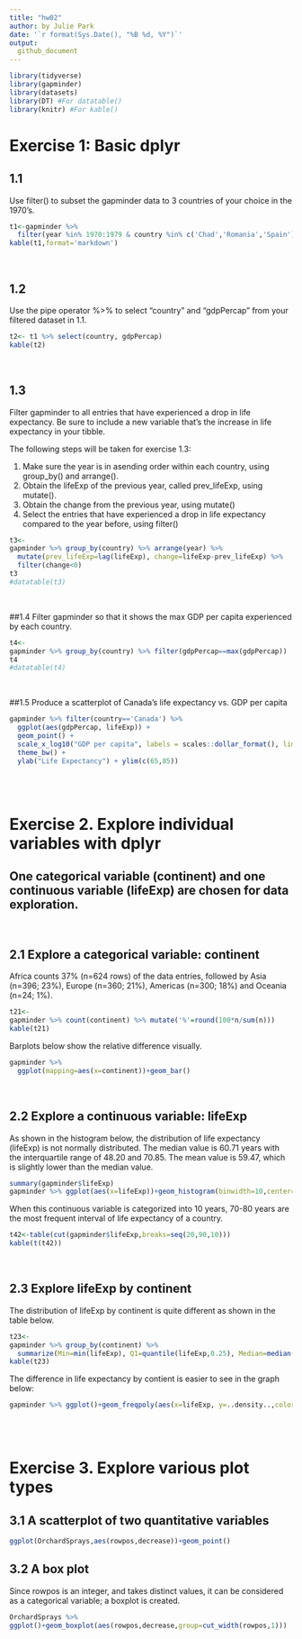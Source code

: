 ```yaml
---
title: "hw02"
author: by Julie Park
date: '`r format(Sys.Date(), "%B %d, %Y")`'
output: 
  github_document
---
```



```r
library(tidyverse)
library(gapminder)
library(datasets)
library(DT) #For datatable()
library(knitr) #For kable()
```

# Exercise 1: Basic dplyr
## 1.1 
Use filter() to subset the gapminder data to 3 countries of your choice in the 1970's.

```r
t1<-gapminder %>% 
  filter(year %in% 1970:1979 & country %in% c('Chad','Romania','Spain'))
kable(t1,format='markdown')
```

<br/>

## 1.2 
Use the pipe operator %>% to select "country" and "gdpPercap" from your filtered dataset in 1.1.

```r
t2<- t1 %>% select(country, gdpPercap)
kable(t2)
```

<br/>

## 1.3 
Filter gapminder to all entries that have experienced a drop in life expectancy. Be sure to include a new variable that's the increase in life expectancy in your tibble. 

The following steps will be taken for exercise 1.3:

1. Make sure the year is in asending order within each country, using group_by() and arrange().
2. Obtain the lifeExp of the previous year, called prev_lifeExp, using mutate().
3. Obtain the change from the previous year, using mutate()
4. Select the entries that have experienced a drop in life expectancy compared to the year before, using filter()
```r
t3<-
gapminder %>% group_by(country) %>% arrange(year) %>% 
  mutate(prev_lifeExp=lag(lifeExp), change=lifeExp-prev_lifeExp) %>% 
  filter(change<0)
t3
#datatable(t3)
```

<br/>

##1.4 
Filter gapminder so that it shows the max GDP per capita experienced by each country.

```r
t4<-
gapminder %>% group_by(country) %>% filter(gdpPercap==max(gdpPercap))
t4
#datatable(t4)
```


</br>

##1.5 
Produce a scatterplot of Canada's life expectancy vs. GDP per capita

```r
gapminder %>% filter(country=='Canada') %>% 
  ggplot(aes(gdpPercap, lifeExp)) +
  geom_point() +
  scale_x_log10("GDP per capita", labels = scales::dollar_format(), limits=c(10000,40000)) +
  theme_bw() +
  ylab("Life Expectancy") + ylim(c(65,85))
```

<br/><br/>

# Exercise 2. Explore individual variables with dplyr
## One categorical variable (continent) and one continuous variable (lifeExp) are chosen for data exploration.
<br/>

## 2.1 Explore a categorical variable: continent
Africa counts 37% (n=624 rows) of the data entries, followed by Asia (n=396; 23%), Europe (n=360; 21%), Americas (n=300; 18%) and Oceania (n=24; 1%).

```r
t21<-
gapminder %>% count(continent) %>% mutate('%'=round(100*n/sum(n))) 
kable(t21)
```


Barplots below show the relative difference visually.
```r
gapminder %>% 
  ggplot(mapping=aes(x=continent))+geom_bar()

```


<br/>

## 2.2 Explore a continuous variable: lifeExp
As shown in the histogram below, the distribution of life expectancy (lifeExp) is not normally distributed.  The median value is 60.71 years with the interquartile range of 48.20 and 70.85.  The mean value is 59.47, which is slightly lower than the median value.  

```r
summary(gapminder$lifeExp)
gapminder %>% ggplot(aes(x=lifeExp))+geom_histogram(binwidth=10,center=0)
```

When this continuous  variable is categorized into 10 years, 70-80 years are the most frequent interval of life expectancy of a country.

```r
t42<-table(cut(gapminder$lifeExp,breaks=seq(20,90,10)))
kable(t(t42))
```

<br/>

## 2.3 Explore lifeExp by continent

The distribution of lifeExp by continent is quite different as shown in the table below.  
```r
t23<-
gapminder %>% group_by(continent) %>% 
  summarize(Min=min(lifeExp), Q1=quantile(lifeExp,0.25), Median=median(lifeExp), Mean=mean(lifeExp), Q3=quantile(lifeExp,0.75), Max=max(lifeExp) )
kable(t23)
```


The difference in life expectancy by contient is easier to see in the graph below:
```r
gapminder %>% ggplot()+geom_freqpoly(aes(x=lifeExp, y=..density..,color=continent), binwidth=10,center=0)
```




<br/><br/>

# Exercise 3. Explore various plot types
## 3.1 A scatterplot of two quantitative variables

```r
ggplot(OrchardSprays,aes(rowpos,decrease))+geom_point()

```

## 3.2 A box plot 
Since rowpos is an integer, and takes distinct values, it can be considered as a categorical variable; a boxplot is created.
```r
OrchardSprays %>% 
ggplot()+geom_boxplot(aes(rowpos,decrease,group=cut_width(rowpos,1)))

```


